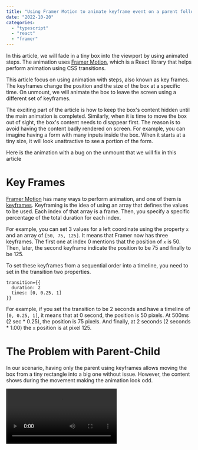 ```yaml
---
title: "Using Framer Motion to animate keyframe event on a parent following up by a children transition"
date: "2022-10-20"
categories:
  - "typescript"
  - "react"
  - "framer"
---
```


In this article, we will fade in a tiny box into the viewport by using animated steps. The animation uses [Framer Motion](https://www.framer.com/motion/), which is a React library that helps perform animation using CSS transitions. 

This article focus on using animation with steps, also known as key frames. The keyframes change the position and the size of the box at a specific time. On unmount, we will animate the box to leave the screen using a different set of keyframes. 

The exciting part of the article is how to keep the box's content hidden until the main animation is completed. Similarly, when it is time to move the box out of sight, the box's content needs to disappear first. The reason is to avoid having the content badly rendered on screen. For example, you can imagine having a form with many inputs inside the box. When it starts at a tiny size, it will look unattractive to see a portion of the form.

Here is the animation with a bug on the unmount that we will fix in this article


# Key Frames
 [Framer Motion](https://www.framer.com/motion/) has many ways to perform animation, and one of them is [keyframes](https://www.framer.com/docs/animation/##keyframes). Keyframing is the idea of using an array that defines the values to be used. Each index of that array is a frame. Then, you specify a specific percentage of the total duration for each index.

 For example, you can set 3 values for a left coordinate using the property `x` and an array of `[50, 75, 125]`. It means that Framer now has three keyframes. The first one at index 0 mentions that the position of `x` is 50. Then, later, the second keyframe indicate the position to be 75 and finally to be 125.

To set these keyframes from a sequential order into a timeline, you need to set in the transition two properties.

```tsx
transition={{
  duration: 2
  times: [0, 0.25, 1]
}}
```
For example, if you set the transition to be 2 seconds and have a timeline of `[0, 0.25, 1]`, it means that at 0 second, the position is 50 pixels. At 500ms (2 sec * 0.25), the position is 75 pixels. And finally, at 2 seconds (2 seconds * 1.00) the `x` position is at pixel 125.

<CodeSandbox codeSandboxId="framer-motion-keyframe-nxfdx3?fontsize=14" />

# The Problem with Parent-Child

In our scenario, having only the parent using keyframes allows moving the box from a tiny rectangle into a big one without issue. However, the content shows during the movement making the animation look odd.

<video src="/videos/blog/FramerMotionAnimationKeyFrameBad2.mp4" controls/>

Thus, hiding the children's content until the animation is almost completed is a good start. Then, on exit, hiding as fast as possible and moving out is the next move. There are many potential solutions, like using keyframes on the child, but that was causing a different issue of timing. Even synchronous mechanisms like `layout` were not performing well on unmounting.

<video src="/videos/blog/FramerMotionAnimationKeyFrameBad.mp4" controls/>

# Simplicity Triumph

The solution is more straightforward than it seems. Instead of using keyframes on the child or using delay on the child, a more pragmatic solution is to set the timing of the child directly on the transition event (initial/exit). On the `animate`, we put a delay of 0.9 seconds which is 100ms faster than the parent animation, then set the opacity to 1 in 100ms. It makes the child's content appears right when the parent stops moving.

```tsx
<motion.div
  initial={{ opacity: 0 }}
  animate={{
    opacity: 1,
    transition: {
      delay: 0.9,
      duration: 0.1
    }
  }}
  exit={{
    opacity: 0,
    transition: {
      duration: 0.1
    }
  }}
>
  More content
</motion.div>
```
The `exit` needs to have the opposite: a quick fade out. Hence, we have no `delay` property and a brief `duration` of 100ms that is executed immediately as the parent starts moving out.

<CodeSandbox codeSandboxId="framer-motion-keyframe-part-2-e7ob6w" />

# When

So far, so good; ready to close the lid on this animation, but we can do better! The `variants` property of the Framer Motion element propagates animation by name to children. Meaning there is a relationship. When sharing the same name, a child can redefine a step, for example, the animation or exit with its term. That is great, but it still does not help with the timing issue. That is wrong! Using `variants` and specifying in the parent's transition a `when` close can tell Framer Motion to wait to execute the children or the parent animation. A quick modification to use variants:

```tsx {3, 8}
    <motion.div
      className="box"
      variants={variantParent}
      initial="moveOff"
      animate="moveOn"
      exit="moveAway"
    >
      <motion.div variants={variantChild}>More content</motion.div>
    </motion.div>
```

Moving the previous initial, animate, and exit specifications into objects:

```tsx {19}
const variantParent: Variants = {
    moveOff: {
      x: 0,
      y: 0,
      width: 0,
      height: 0,
      transition: {
        duration: 0.2,
        ease: "easeInOut"
      }
    },
    moveOn: {
      borderRadius: [boxWidth, boxWidth, boxWidth, 10, 10],
      width: [0, 10, 10, 10, boxWidth],
      height: [0, 10, 10, 10, boxHeight],
      x: [0, -400, -400, -400, -400],
      y: [0, 0, 200, 200, 200],
      transition: {
        when: "beforeChildren"
      }
    },
    moveAway: {
      width: 0,
      height: 0
    }
  };

  const variantChild: Variants = {
    moveOff: {
      opacity: 0,
      transition: {
        duration: 0.1
      }
    },
    moveOn: {
      opacity: 1,
      transition: {
        duration: 0.1
      }
    },
    moveAway: {
      opacity: 0,
      transition: {
        duration: 0.1
      }
    }
```

As long as both variants share the same name, the line `when: "beforeChildren"` will wait for the `variantChild` to be executed after the parent. Also, it will automatically perform the child animation first on exit. You can find the latest code in [CodeSandbox](https://codesandbox.io/s/framer-motion-keyframe-part-3-e7ob6w?file=/src/Box1.tsx:233-1078).

# Conclusion

Working with Framer Motion simplifies the animation overall, but it is easy to fall into the trap of an overcomplicated solution. It is not obvious how to debug has everything inject CSS animation/transition into HTML styles. Still, by staying simple, you can find a solution like the one proposed in this article.

